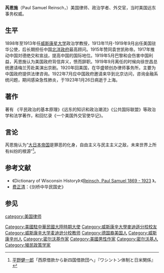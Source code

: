 {{Infobox scientist
| name        = 芮恩施
| image       = Portrait of Paul Samuel Reinsch.jpg <!--(filename only, i.e. without "File:" prefix)-->
| image_size  = 200px
| alt         = 
| caption     = 芮恩施肖像
| birth_date  = {{birth date |1869|6|10|mf=y}}
| birth_place = {{USA}}[[威斯康星州|威斯康星州]][[密尔沃基|密尔沃基]][[密尔沃基县|密尔沃基县]]
| death_date  = {{death date and age |1923|1|26 |1869|6|10|mf=y}}
| death_place = {{ROC-1912}}[[上海|上海]]
| nationality = [[美国|美国]]
| fields      = [[政治学|政治学]]
| workplaces  = 
| alma_mater  = [[威斯康星大学麦迪逊分校|威斯康星大学麦迪逊分校]]
| doctoral_advisor = [[Frederick_Jackson_Turner|Frederick Jackson Turner]] <!--(or  | doctoral_advisors = )-->
| doctoral_students = 
| known_for   = 
| awards      = 
}}

'''芮恩施'''（Paul Samuel Reinsch，{{bd|1869年|6月10日|1923年|1月26日|}}）美国律师、政治学者、外交官，当时美国远东事务权威。

==生平==
1898年至1913年任[[威斯康星大学|威斯康星大学]]政治学教授，1913年11月-1919年9月出任美国驻华公使，后长期担任中国[[北洋政府|北洋政府]]最高顾问。1915年赞同袁世凯称帝。1917年推动中国対德绝交和宣战，提高中国的国际地位。1919年5月巴黎和会伤害中国利益，芮恩施认为美国政府背信弃义，愤而辞职。1919年9月离任的时候向徐世昌总统邀请梅兰芳赴美演出京剧。1920年回美国，在华盛顿创办律师事务所，主要为中国政府提供法律咨询。1922年7月应中国政府邀请来华到北京访问，咨询金融系统问题，期间感染急性肺炎，于1923年1月26日病逝于上海。

==著作==
著有 《平民政治的基本原理》《远东的知识和政治潮流》《公共国际联盟》等政治学和法学著作，和回忆录《一个美国外交官使华记》。

==言论==
芮恩施认为“[[大日本帝国|大日本帝国]]是罪恶的化身，自由主义与民主主义之敌，未来世界上所有纠纷的根源”<ref name="hiranokenichirou">[[平野健一郎|平野健一郎]]「西原借款から新四国借款団へ」『ワシントン体制と日米関係』</ref>。

==参考文献==
*《Dictionary of Wisconsin History》:《[http://www.wisconsinhistory.org/dictionary/index.asp?action=view&term_id=2568&term_type_id=1&term_type_text=people&letter=R Reinsch, Paul Samuel 1869 - 1923] {{Wayback|url=http://www.wisconsinhistory.org/dictionary/index.asp?action=view&term_id=2568&term_type_id=1&term_type_text=people&letter=R |date=20121022230534 }}》。
* [[费正清|费正清]]：《剑桥中华民国史》

==参见==
{{reflist}}
{{Authority control}}

{{DEFAULTSORT: Reinsch, Paul}}
[[Category:美國駐中華民國大陸時期大使|Category:美國駐中華民國大陸時期大使]]
[[category:美国律师|category:美国律师]]
[[Category:威斯康辛大學麥迪遜分校校友|Category:威斯康辛大學麥迪遜分校校友]]
[[Category:威斯康辛大学麦迪逊分校教师|Category:威斯康辛大学麦迪逊分校教师]]
[[Category:德国裔美国人|Category:德国裔美国人]]
[[Category:威斯康辛州人|Category:威斯康辛州人]]
[[Category:密尔沃基作家|Category:密尔沃基作家]]
[[Category:美國男性作家|Category:美國男性作家]]
[[Category:密尔沃基人|Category:密尔沃基人]]
[[Category:殖民政策学家|Category:殖民政策学家]]